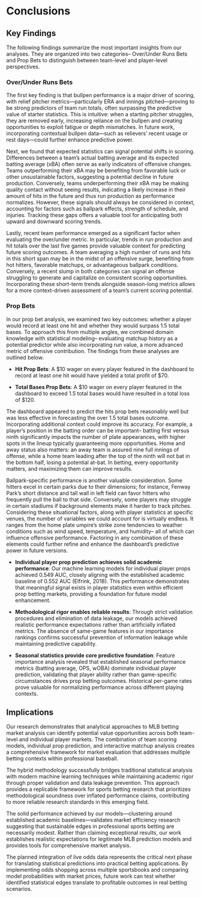 # Conclusions

## Key Findings
The following findings summarize the most important insights from our analyses. They are organized into two categories-- Over/Under Runs Bets and Prop Bets to distinguish between team-level and player-level perspectives.

### Over/Under Runs Bets
The first key finding is that bullpen performance is a major driver of scoring, with relief pitcher metrics—particularly ERA and innings pitched—proving to be strong predictors of team run totals, often surpassing the predictive value of starter statistics. This is intuitive: when a starting pitcher struggles, they are removed early, increasing reliance on the bullpen and creating opportunities to exploit fatigue or depth mismatches. In future work, incorporating contextual bullpen data—such as relievers’ recent usage or rest days—could further enhance predictive power.

Next, we found that expected statistics can signal potential shifts in scoring. Differences between a team’s actual batting average and its expected batting average (xBA) often serve as early indicators of offensive changes. Teams outperforming their xBA may be benefiting from favorable luck or other unsustainable factors, suggesting a potential decline in future production. Conversely, teams underperforming their xBA may be making quality contact without seeing results, indicating a likely increase in their amount of hits in the future and thus run production as performance normalizes. However, these signals should always be considered in context, accounting for factors such as ballpark effects, strength of schedule, and injuries. Tracking these gaps offers a valuable tool for anticipating both upward and downward scoring trends.

Lastly, recent team performance emerged as a significant factor when evaluating the over/under metric. In particular, trends in run production and hit totals over the last five games provide valuable context for predicting future scoring outcomes. A team averaging a high number of runs and hits in this short span may be in the midst of an offensive surge, benefiting from hot hitters, favorable matchups, or advantageous ballpark conditions. Conversely, a recent slump in both categories can signal an offense struggling to generate and capitalize on consistent scoring opportunities. Incorporating these short-term trends alongside season-long metrics allows for a more context-driven assessment of a team’s current scoring potential.


### Prop Bets
In our prop bet analysis, we examined two key outcomes: whether a player would record at least one hit and whether they would surpass 1.5 total bases. To approach this from multiple angles, we combined domain knowledge with statistical modeling-- evaluating matchup history as a potential predictor while also incorporating run value, a more advanced metric of offensive contribution. The findings from these analyses are outlined below.

- **Hit Prop Bets**: A $10 wager on every player featured in the dashboard to record at least one hit would have yielded a total profit of $70.

- **Total Bases Prop Bets**: A $10 wager on every player featured in the dashboard to exceed 1.5 total bases would have resulted in a total loss of $120.

The dashboard appeared to predict the hits prop bets reasonably well but was less effective in forecasting the over 1.5 total bases outcome. Incorporating additional context could improve its accuracy. For example, a player’s position in the batting order can be important-- batting first versus ninth significantly impacts the number of plate appearances, with higher spots in the lineup typically guaranteeing more opportunities. Home and away status also matters: an away team is assured nine full innings of offense, while a home team leading after the top of the ninth will not bat in the bottom half, losing a potential at-bat. In betting, every opportunity matters, and maximizing them can improve results.

Ballpark-specific performance is another valuable consideration. Some hitters excel in certain parks due to their dimensions; for instance, Fenway Park’s short distance and tall wall in left field can favor hitters who frequently pull the ball to that side. Conversely, some players may struggle in certain stadiums if background elements make it harder to track pitches. Considering these situational factors, along with player statistics at specific venues, the number of variables we could account for is virtually endless. It ranges from the home plate umpire’s strike zone tendencies to weather conditions such as wind speed, temperature, and humidity-- all of which can influence offensive performance. Factoring in any combination of these elements could further refine and enhance the dashboard’s predictive power in future versions.


- **Individual player prop prediction achieves solid academic performance**: Our machine learning models for individual player props achieved 0.549 AUC, closely aligning with the established academic baseline of 0.552 AUC (Elfrink, 2018). This performance demonstrates that meaningful signal exists in player statistics even within efficient prop betting markets, providing a foundation for future model enhancement.

- **Methodological rigor enables reliable results**: Through strict validation procedures and elimination of data leakage, our models achieved realistic performance expectations rather than artificially inflated metrics. The absence of same-game features in our importance rankings confirms successful prevention of information leakage while maintaining predictive capability.

- **Seasonal statistics provide core predictive foundation**: Feature importance analysis revealed that established seasonal performance metrics (batting average, OPS, wOBA) dominate individual player prediction, validating that player ability rather than game-specific circumstances drives prop betting outcomes. Historical per-game rates prove valuable for normalizing performance across different playing contexts.


## Implications

Our research demonstrates that analytical approaches to MLB betting market analysis can identify potential value opportunities across both team-level and individual player markets. The combination of team scoring models, individual prop prediction, and interactive matchup analysis creates a comprehensive framework for market evaluation that addresses multiple betting contexts within professional baseball.

The hybrid methodology successfully bridges traditional statistical analysis with modern machine learning techniques while maintaining academic rigor through proper validation and data leakage prevention. This approach provides a replicable framework for sports betting research that prioritizes methodological soundness over inflated performance claims, contributing to more reliable research standards in this emerging field.

The solid performance achieved by our models—clustering around established academic baselines—validates market efficiency research suggesting that sustainable edges in professional sports betting are necessarily modest. Rather than claiming exceptional results, our work establishes realistic expectations for legitimate MLB prediction models and provides tools for comprehensive market analysis.

The planned integration of live odds data represents the critical next phase for translating statistical predictions into practical betting applications. By implementing odds shopping across multiple sportsbooks and comparing model probabilities with market prices, future work can test whether identified statistical edges translate to profitable outcomes in real betting scenarios.
